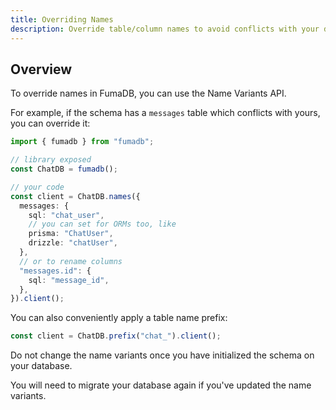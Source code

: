 ```yaml
---
title: Overriding Names
description: Override table/column names to avoid conflicts with your database.
---
```


## Overview

To override names in FumaDB, you can use the Name Variants API.

For example, if the schema has a `messages` table which conflicts with yours, you can override it:

```ts
import { fumadb } from "fumadb";

// library exposed
const ChatDB = fumadb();

// your code
const client = ChatDB.names({
  messages: {
    sql: "chat_user",
    // you can set for ORMs too, like
    prisma: "ChatUser",
    drizzle: "chatUser",
  },
  // or to rename columns
  "messages.id": {
    sql: "message_id",
  },
}).client();
```

You can also conveniently apply a table name prefix:

```ts
const client = ChatDB.prefix("chat_").client();
```

<Callout type="warning" title="Be Careful">

Do not change the name variants once you have initialized the schema on your
database.

You will need to migrate your database again if you've updated the name variants.

</Callout>
